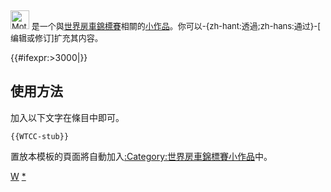 <div class="notice metadata" id="stub" style="font-size: small;">[[File:Motorsport stub.svg|30px]]  '''{{PAGENAME}}'''是一个與[[世界房車錦標賽]]相關的[[Wikipedia:小作品|小作品]]。你可以-{zh-hant:透過;zh-hans:通过}-<span class="plainlinks">[{{fullurl:{{FULLPAGENAME}}|action=edit}} 编辑或修订]</span>扩充其内容。</div><includeonly>[[Category:世界房車錦標賽小作品|{{PAGENAME}}]]{{#ifexpr:{{PAGESIZE:{{FULLPAGENAME}}|R}}>3000|[[Category:字数已超过3000字节的小作品|{{PAGENAME}}]]}}</includeonly><noinclude>

==使用方法==
加入以下文字在條目中即可。
<pre>{{WTCC-stub}}</pre>

置放本模板的頁面將自動加入[[:Category:世界房車錦標賽小作品]]中。

[[Category:體育小作品模板|W]]
[[Category:世界房車錦標賽小作品|*]]
</noinclude>